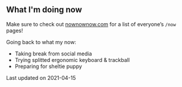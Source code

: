 
<SEO title="Now" slug="/now" />

<article>

# What I'm doing now

Make sure to check out [nownownow.com](https://nownownow.com/) for a list of everyone’s `/now` pages!

Going back to what my now:

- Taking break from social media
- Trying splitted ergonomic keyboard & trackball
- Preparing for sheltie puppy

Last updated on <time date="2021-04-15">2021-04-15</time>

</article>
